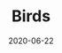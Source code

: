 ---
slug: "/birds"
cover: "./bird-1.jpg"
date: "2020-06-22"
title: "Birds"
areas:
  - 런던
  - 박물관 투어
---